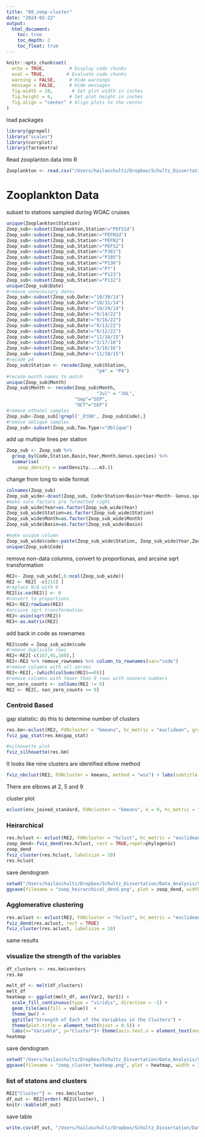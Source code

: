 ```yaml
---
title: "08_zoop-cluster"
date: "2024-02-22"
output:
  html_document:
    toc: true
    toc_depth: 2
    toc_float: true
---
```

```r
knitr::opts_chunk$set(
  echo = TRUE,         # Display code chunks
  eval = TRUE,        # Evaluate code chunks
  warning = FALSE,     # Hide warnings
  message = FALSE,     # Hide messages
  fig.width = 10,       # Set plot width in inches
  fig.height = 6,      # Set plot height in inches
  fig.align = "center" # Align plots to the center
)
```

load packages
```r
library(ggrepel)
library("scales")   
library(corrplot)
library(factoextra)
```

Read zooplanton data into R
```r
Zooplankton <- read.csv("/Users/hailaschultz/Dropbox/Schultz_Dissertation/Data_Analysis/Schultz_dissertation-2/data/WOAC_Species_Densities_2014-2022.csv")
```

# Zooplankton Data
subset to stations sampled during WOAC cruises
```r
unique(Zooplankton$Station)
Zoop_sub<-subset(Zooplankton,Station!="PEFS1d")
Zoop_sub<-subset(Zoop_sub,Station!="PEFN1d")
Zoop_sub<-subset(Zoop_sub,Station!="PEFN2")
Zoop_sub<-subset(Zoop_sub,Station!="PEFS2")
Zoop_sub<-subset(Zoop_sub,Station!="P381")
Zoop_sub<-subset(Zoop_sub,Station!="P105")
Zoop_sub<-subset(Zoop_sub,Station!="P136")
Zoop_sub<-subset(Zoop_sub,Station!="P7")
Zoop_sub<-subset(Zoop_sub,Station!="P123")
Zoop_sub<-subset(Zoop_sub,Station!="P132")
unique(Zoop_sub$Date)
#remove unnecessary dates
Zoop_sub<-subset(Zoop_sub,Date!="10/30/14")
Zoop_sub<-subset(Zoop_sub,Date!="10/31/14")
Zoop_sub<-subset(Zoop_sub,Date!="10/29/14")
Zoop_sub<-subset(Zoop_sub,Date!="9/14/22")
Zoop_sub<-subset(Zoop_sub,Date!="9/16/22")
Zoop_sub<-subset(Zoop_sub,Date!="9/13/22")
Zoop_sub<-subset(Zoop_sub,Date!="9/12/22")
Zoop_sub<-subset(Zoop_sub,Date!="11/16/15")
Zoop_sub<-subset(Zoop_sub,Date!="3/17/16")
Zoop_sub<-subset(Zoop_sub,Date!="3/18/16")
Zoop_sub<-subset(Zoop_sub,Date!="11/18/15")
#recode p4
Zoop_sub$Station <- recode(Zoop_sub$Station, 
                                 "p4" = "P4")
#recode month names to match
unique(Zoop_sub$Month)
Zoop_sub$Month <- recode(Zoop_sub$Month, 
                                 "Jul" = "JUL",
                         "Sep"="SEP",
                         "OCT"="SEP")
#remove ethanol samples
Zoop_sub<-Zoop_sub[!grepl('_EtOH', Zoop_sub$Code),]
#remove oblique samples
Zoop_sub<-subset(Zoop_sub,Tow.Type!="Oblique")
```

add up multiple lines per station
```r
Zoop_sub <- Zoop_sub %>%
  group_by(Code,Station,Basin,Year,Month,Genus.species) %>%
  summarise(
    zoop_density = sum(Density....m3.))
```

change from long to wide format
```r
colnames(Zoop_sub)
Zoop_sub_wide<-dcast(Zoop_sub, Code+Station+Basin+Year+Month~ Genus.species,value.var = "zoop_density")
#make sure factors are formatted right
Zoop_sub_wide$Year=as.factor(Zoop_sub_wide$Year)
Zoop_sub_wide$Station=as.factor(Zoop_sub_wide$Station)
Zoop_sub_wide$Month=as.factor(Zoop_sub_wide$Month)
Zoop_sub_wide$Basin=as.factor(Zoop_sub_wide$Basin)

#make unique column
Zoop_sub_wide$code<-paste(Zoop_sub_wide$Station, Zoop_sub_wide$Year,Zoop_sub_wide$Month,sep="-")
unique(Zoop_sub$Code)
```
remove non-data columns, convert to proportionas, and arcsine sqrt transformation
```r
RE2<- Zoop_sub_wide[,6:ncol(Zoop_sub_wide)]
RE2 <- RE2[ -c(211) ]
#replace N/A with 0
RE2[is.na(RE2)] <- 0
#convert to proportions
RE2<-RE2/rowSums(RE2)
#arcsine sqrt transformation
RE2<-asin(sqrt(RE2))
RE3<-as.matrix(RE2)
```
add back in code as rownames
```r
RE2$code = Zoop_sub_wide$code
#remove duplicate rows
RE2<-RE2[-c(167,91,168),]
RE2<-RE2 %>% remove_rownames %>% column_to_rownames(var="code")
#remove columns with all zeroes
RE2<-RE2[,-(which(colSums(RE2)==0))]
#remove columns with fewer than 9 rows with nonzero numbers
non_zero_counts <- colSums(RE2 != 0)
RE2 <- RE2[, non_zero_counts >= 9]

```

### Centroid Based
gap statistic: do this to determine number of clusters
```r
res.km<-eclust(RE2, FUNcluster = "kmeans", hc_metric = "euclidean", graph = FALSE)
fviz_gap_stat(res.km$gap_stat)

#silhouette plot
fviz_silhouette(res.km)
```
It looks like nine clusters are identified
elbow method
```r
fviz_nbclust(RE2, FUNcluster = kmeans, method = "wss") + labs(subtitle = "Elbow method") 
```
There are elbows at 2, 5 and 9

cluster plot
```r
eclust(env_joined_standard, FUNcluster = "kmeans", k = 9, hc_metric = "euclidean")
```
### Heirarchical
```r
res.hclust <- eclust(RE2, FUNcluster = "hclust", hc_metric = "euclidean")
zoop_dend<-fviz_dend(res.hclust, rect = TRUE,repel=phylogenic)
zoop_dend
fviz_cluster(res.hclust, labelsize = 10)
res.hclust
```
save dendogram
```r
setwd("/Users/hailaschultz/Dropbox/Schultz_Dissertation/Data_Analysis/Schultz_dissertation-2/figures")
ggsave(filename = "zoop_heirarchical_dend.png", plot = zoop_dend, width = 30, height = 17, device='png', dpi=700)
```
### Agglomerative clustering
```r
res.aclust <- eclust(RE2, FUNcluster = "hclust", hc_metric = "euclidean", hc_method = "ward.D2")
fviz_dend(res.aclust, rect = TRUE)
fviz_cluster(res.aclust, labelsize = 10)
```
same results

### visualize the strength of the variables
```r
df_clusters <- res.km$centers
res.km
```

```r
melt_df <- melt(df_clusters)
melt_df
heatmap <- ggplot(melt_df, aes(Var2, Var1)) +
  scale_fill_continuous(type = "viridis", direction = -1) +
  geom_tile(aes(fill = value))  +
  theme_bw() +
  ggtitle("Strength of Each of the Variables in the Clusters") +
  theme(plot.title = element_text(hjust = 0.5)) +
  labs(x="Variable", y="Cluster")+ theme(axis.text.x = element_text(angle = 90, vjust = 0.5, hjust=1))
heatmap
```
save dendogram
```r
setwd("/Users/hailaschultz/Dropbox/Schultz_Dissertation/Data_Analysis/Schultz_dissertation-2/figures")
ggsave(filename = "zoop_cluster_heatmap.png", plot = heatmap, width = 30, height = 17, device='png', dpi=700)
```


### list of statons and clusters
```r
RE2["Cluster"] <- res.km$cluster
df_out <- RE2[order(-RE2$Cluster), ]
knitr::kable(df_out)
```
save table

```r
write.csv(df_out, "/Users/hailaschultz/Dropbox/Schultz_Dissertation/Data_Analysis/Schultz_dissertation-2/output/zoop_cluster.csv", row.names=TRUE)
```


